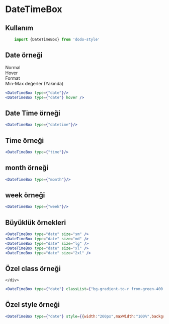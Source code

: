 
<Meta title="Dökümanlar/DateTimeBox" />

# DateTimeBox

## Kullanım

```js
    import {DateTimeBox} from 'dodo-style'
```




## Date örneği
<div style={{display:"flex",flexDirection:"row",alignItems:"center",flexWrap:"wrap"}}>
    <div style={{margin:"5px"}}>
        <span className={"dark:text-white"}>Normal</span>
        <DateTimeBox type={"date"} />
    </div>
    <div style={{margin:"5px"}}>
        <span className={"dark:text-white"}>Hover</span>
        <DateTimeBox type={"date"} hover />
    </div>
    <div style={{margin:"5px"}}>
        <span className={"dark:text-white"}>Format</span>
        <DateTimeBox type={"date"} value={"2023-04-29"}  displayFormat={"DD MM YYYY"} valueFormat={"YYYY-MM-DD"} />
    </div>
    <div style={{margin:"5px"}}>
        <span className={"dark:text-white"}>Min-Max değerler (Yakında)</span>
        <DateTimeBox type={"date"} disabled />
    </div>
</div>

```jsx
<DateTimeBox type={"date"}/>
<DateTimeBox type={"date"} hover />


```

## Date Time örneği
<div style={{display:"flex",flexDirection:"row",alignItems:"center",flexWrap:"wrap"}}>
    <div style={{margin:"5px"}}>
        <DateTimeBox type={"datetime"} />
    </div>
</div>

```jsx
<DateTimeBox type={"datetime"}/>

```
## Time örneği
<div style={{display:"flex",flexDirection:"row",alignItems:"center",flexWrap:"wrap"}}>
    <div style={{margin:"5px"}}>
        <DateTimeBox type={"time"} />
    </div>
</div>

```jsx
<DateTimeBox type={"time"}/>

```
## month örneği
<div style={{display:"flex",flexDirection:"row",alignItems:"center",flexWrap:"wrap"}}>
    <div style={{margin:"5px"}}>
        <DateTimeBox type={"month"} />
    </div>
</div>

```jsx
<DateTimeBox type={"month"}/>

```
## week örneği
<div style={{display:"flex",flexDirection:"row",alignItems:"center",flexWrap:"wrap"}}>
    <div style={{margin:"5px"}}>
        <DateTimeBox type={"week"} />
    </div>
</div>

```jsx
<DateTimeBox type={"week"}/>

```

## Büyüklük örnekleri
<div style={{display:"flex",flexDirection:"row",alignItems:"center",flexWrap:"wrap"}}>
    <div style={{margin:"5px"}}>
        <DateTimeBox type="date" size="sm" ty />
    </div>
    <div style={{margin:"5px"}}>
        <DateTimeBox type="date" size="md" />
    </div>
    <div style={{margin:"5px"}}>
        <DateTimeBox type="date" size="lg" />
    </div>
    <div style={{margin:"5px"}}>
        <DateTimeBox type="date" size="xl" />
    </div>
    <div style={{margin:"5px"}}>
        <DateTimeBox type="date" size="2xl" />
    </div>
</div>


```jsx
<DateTimeBox type="date" size="sm" />
<DateTimeBox type="date" size="md" />
<DateTimeBox type="date" size="lg" />
<DateTimeBox type="date" size="xl" />
<DateTimeBox type="date" size="2xl" />

```

## Özel class örneği
<div style={{display:"flex",flexDirection:"row",alignItems:"center",flexWrap:"wrap"}}>
    <div style={{margin:"5px"}}>
        <DateTimeBox type={"date"} classList={"bg-gradient-to-r from-green-400 to-blue-500 hover:from-pink-500 hover:to-yellow-500 transition ease-in-out delay-150 duration-300 transform hover:-translate-y-1 hover:scale-110"} />

    </div>
</div>

```jsx
<DateTimeBox type={"date"} classList={"bg-gradient-to-r from-green-400 to-blue-500 hover:from-pink-500 hover:to-yellow-500 transition ease-in-out delay-150 duration-300 transform hover:-translate-y-1 hover:scale-110"}/>

```

## Özel style örneği
<div style={{display:"flex",flexDirection:"row",alignItems:"center",flexWrap:"wrap"}}>
    <div style={{margin:"5px"}}>
        <DateTimeBox type={"date"} style={{width:"200px",maxWidth:"100%",backgroundColor:"#90a9d1",border:"1px solid #6189c7"}} />
    </div>
</div>

```jsx
<DateTimeBox type={"date"} style={{width:"200px",maxWidth:"100%",backgroundColor:"#90a9d1",border:"1px solid #6189c7"}}/>

```
